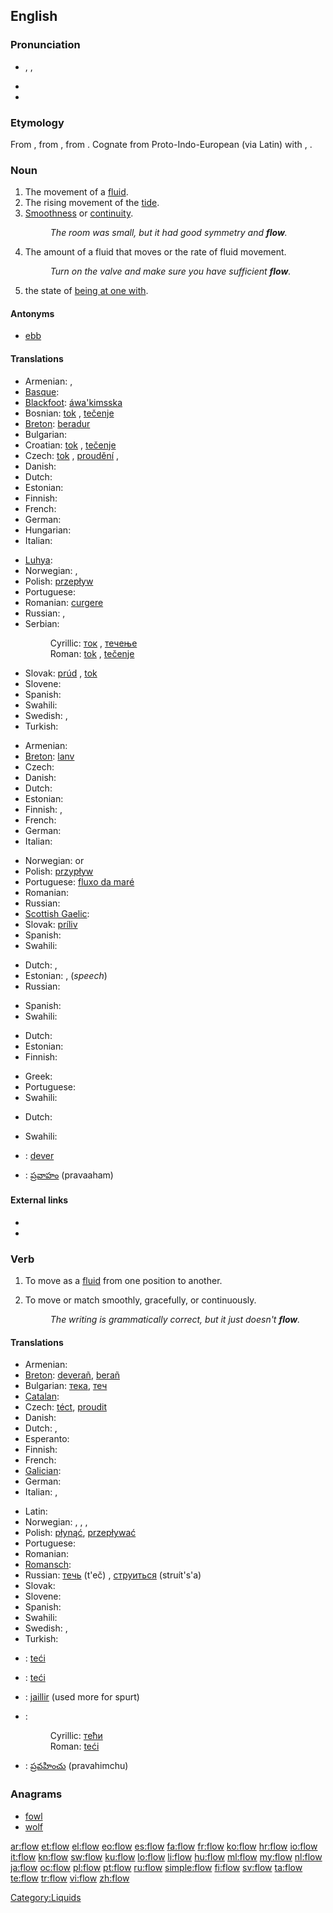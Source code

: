 ==English==

===Pronunciation===
* {{enPR|flō}}, {{IPA|/fləʊ/}}, {{SAMPA|/fl@U/}}
* {{audio|En-us-flow.ogg|Audio (US)}}
* {{rhymes|əʊ}}

===Etymology===
From {{etyl|ang}} {{term|flowan|flōwan|lang=ang}}, from {{proto|Germanic|flōanan}}, from {{proto|Indo-European|plōw-}}. Cognate from Proto-Indo-European (via Latin) with {{term|fluent|lang=en}}, {{term|flux|lang=en}}.

===Noun===
{{en-noun|s|-}}

# The movement of a [[fluid]].
# The rising movement of the [[tide]].
# [[smoothness|Smoothness]] or [[continuity]].
#: ''The room was small, but it had good symmetry and '''flow'''.''
# The amount of a fluid that moves or the rate of fluid movement.
#: ''Turn on the valve and make sure you have sufficient '''flow'''.''
# {{psychology}} the state of [[be at one with|being at one with]].

====Antonyms====
* {{sense|movement of the tide}} [[ebb]]

====Translations====
{{trans-top|the movement of a fluid}}
* Armenian: {{t|hy|հոսք|tr=hosk'}},  {{t-|hy|հոսանք|tr=hosank’}}
* [[Basque]]: {{t|eu|etorri}}
* [[Blackfoot]]: [[áwa'kimsska]]
* Bosnian: [[tok]] {{m}}, [[tečenje]] {{n}}
* [[Breton]]: [[beradur]] {{m}}
* Bulgarian: {{t+|bg|течение|n}}
* Croatian: [[tok]] {{m}}, [[tečenje]] {{n}}
* Czech: [[tok]] {{m}}, [[proudění]] {{n}}, {{t|cs|stroming|f}}
* Danish: {{t-|da|strøm|c}}
* Dutch: {{t+|nl|stroom}}
* Estonian: {{t|et|vool}}
* Finnish: {{t-|fi|virtaus}}
* French: {{t+|fr|écoulement|m}}
* German: {{t+|de|Fluss|m}}
* Hungarian: {{t+|hu|áramlás}}
* Italian: {{t+|it|flusso|m}}
{{trans-mid}}
* [[Luhya]]: {{tø|luy|omuhula}}
* Norwegian: {{t+|no|flom|m}}, {{t+|no|strøm|m}}
* Polish: [[przepływ]] {{m}}
* Portuguese: {{t+|pt|fluxo|m}}
* Romanian: [[curgere]] {{f}}
* Russian: {{t+|ru|течение|n|tr=t'ečénije}}, {{t+|ru|поток|m|tr=potók}}
* Serbian:
*: Cyrillic: [[ток]] {{m}}, [[течење]] {{n}}
*: Roman: [[tok#Serbian|tok]] {{m}}, [[tečenje#Serbian|tečenje]] {{n}}
* Slovak: [[prúd]] {{m}}, [[tok]] {{m}}
* Slovene: {{t+|sl|tok|m}}
* Spanish: {{t+|es|flujo|m}}
* Swahili: {{t+|sw|mkondo|xs=Swahili}}
* Swedish: {{t+|sv|ström|c}}, {{t+|sv|flöde|n}}
* Turkish: {{t+|tr|akış}}
{{trans-bottom}}

{{trans-top|the rising movement of the tide}}
* Armenian: {{t|hy|մակընթացություն|tr=makënt’ac’ut’yun}}
* [[Breton]]: [[lanv]] {{m}}
* Czech: {{t-|cs|příliv|m}}
* Danish: {{t+|da|flod}}
* Dutch: {{t+|nl|vloed}}
* Estonian: {{t|et|tõus}}
* Finnish: {{t+|fi|vuoksi}}, {{t-|fi|nousuvesi}}
* French: {{t+|fr|flux|m}}
* German: {{t+|de|Flut|f}}
* Italian: {{t-|it|riflusso|n}}
{{trans-mid}}
* Norwegian: {{t+|no|flo|f}} or {{m}}
* Polish: [[przypływ]] {{m}}
* Portuguese: [[fluxo da maré]]
* Romanian: {{t-|ro|flux|n}}
* Russian: {{t+|ru|прилив|m|tr=prilív}}
* [[Scottish Gaelic]]: {{t-|gd|lìonadh|m|xs=Scottish Gaelic}}
* Slovak: [[príliv]] {{m}}
* Spanish: {{t+|es|flujo|m}}
* Swahili: {{t+|sw|mkondo|xs=Swahili}}
{{trans-bottom}}

{{trans-top|smoothness or continuity}}
* Dutch: {{t|nl|afronding}}, {{t|nl|ronding}}
* Estonian: {{t|et|sujuvus}}, {{t|et|ladusus}} (''speech'')
* Russian: {{t+|ru|плавность|f|tr=plávnost'}}
{{trans-mid}}
* Spanish: {{t+|es|flujo|m}}
* Swahili: {{t+|sw|mkondo|xs=Swahili}}
{{trans-bottom}}

{{trans-top|rate of fluid movement}}
* Dutch: {{t-|nl|debiet}}
* Estonian: {{t|et|vool}}
* Finnish: {{t-|fi|virtaama}}
{{trans-mid}}
* Greek: {{t-|el|παροχή|f}}
* Portuguese: {{t+|pt|fluxo}}
* Swahili: {{t+|sw|mkondo|xs=Swahili}}
{{trans-bottom}}

{{trans-top|being at one with}}
* Dutch: {{t-|nl|een zijn met}}
{{trans-mid}}
* Swahili: {{t+|sw|mkondo|xs=Swahili}}
{{trans-bottom}}

{{checktrans-top}}
* {{ttbc|br}}: [[dever]] {{m}}
* {{ttbc|te}}: [[ప్రవాహం]] (pravaaham)
{{trans-bottom}}

====External links====
* {{pedialite}}
* {{pedialite|flow (psychology)}}

===Verb===
{{en-verb}}

# {{intransitive}} To move as a [[fluid]] from one position to another.
# {{intransitive}} To move or match smoothly, gracefully, or continuously.
#: ''The writing is grammatically correct, but it just doesn't '''flow'''.''

====Translations====
{{trans-top|move as a fluid}}
* Armenian: {{t-|hy|հոսել|tr=hosel}}
* [[Breton]]: [[deverañ]], [[berañ]]
* Bulgarian: [[тека]], [[теч]]
* [[Catalan]]: {{t+|ca|fluir}}
* Czech: [[téct]], [[proudit]]
* Danish: {{t-|da|strømme}}
* Dutch: {{t+|nl|vloeien}}, {{t+|nl|stromen}}
* Esperanto: {{t-|eo|flui|xs=Esperanto}}
* Finnish: {{t-|fi|virrata}}
* French: {{t+|fr|couler}}
* [[Galician]]: {{t|gl|fluír|xs=Galician}}
* German: {{t+|de|fließen}}
* Italian: {{t+|it|fluire}},  {{t+|it|scorrere}}
{{trans-mid}}
* Latin: {{t-|la|fluo}}
* Norwegian: {{t|no|flomme}}, {{t-|no|strømme}}, {{t|no|fløda}},  {{t|no|fløyma}}
* Polish: [[płynąć]], [[przepływać]]
* Portuguese: {{t+|pt|fluir}}
* Romanian: {{t+|ro|curge}}
* [[Romansch]]: {{t-|rm|fluir|xs=Romansch}}
* Russian: [[течь]] (t'eč) {{impf}}, [[струиться]] (struít's'a) {{impf}}
* Slovak: {{t-|sk|tiecť}}
* Slovene: {{t+|sl|teči}}
* Spanish: {{t+|es|fluir}}
* Swahili: {{t+|sw|mkondo|xs=Swahili}}
* Swedish: {{t+|sv|strömma}}, {{t+|sv|flyta}}
* Turkish: {{t+|tr|akmak}}
{{trans-bottom}}

{{checktrans-top}}
* {{ttbc|bs}}: [[teći]]
* {{ttbc|hr}}: [[teći]]
* {{ttbc|fr}}: [[jaillir]] (used more for spurt)
* {{ttbc|sr}}:
*: Cyrillic: [[тећи]]
*: Roman: [[teći#Serbian|teći]]
* {{ttbc|te}}: [[ప్రవహించు]] (pravahimchu)
{{trans-bottom}}

===Anagrams===
* [[fowl#English|fowl]]
* [[wolf#English|wolf]]

[[Category:Liquids]]

[[ar:flow]]
[[et:flow]]
[[el:flow]]
[[eo:flow]]
[[es:flow]]
[[fa:flow]]
[[fr:flow]]
[[ko:flow]]
[[hr:flow]]
[[io:flow]]
[[it:flow]]
[[kn:flow]]
[[sw:flow]]
[[ku:flow]]
[[lo:flow]]
[[li:flow]]
[[hu:flow]]
[[ml:flow]]
[[my:flow]]
[[nl:flow]]
[[ja:flow]]
[[oc:flow]]
[[pl:flow]]
[[pt:flow]]
[[ru:flow]]
[[simple:flow]]
[[fi:flow]]
[[sv:flow]]
[[ta:flow]]
[[te:flow]]
[[tr:flow]]
[[vi:flow]]
[[zh:flow]]